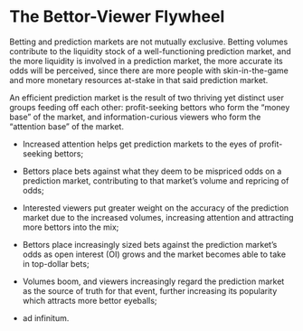 # The Bettor-Viewer Flywheel

Betting and prediction markets are not mutually exclusive. Betting volumes contribute to the liquidity stock of a well-functioning prediction market, and the more liquidity is involved in a prediction market, the more accurate its odds will be perceived, since there are more people with skin-in-the-game and more monetary resources at-stake in that said prediction market.

An efficient prediction market is the result of two thriving yet distinct user groups feeding off each other: profit-seeking bettors who form the “money base” of the market, and information-curious viewers who form the “attention base” of the market.

- Increased attention helps get prediction markets to the eyes of profit-seeking bettors;

- Bettors place bets against what they deem to be mispriced odds on a prediction market, contributing to that market’s volume and repricing of odds;

- Interested viewers put greater weight on the accuracy of the prediction market due to the increased volumes, increasing attention and attracting more bettors into the mix;

- Bettors place increasingly sized bets against the prediction market’s odds as open interest (OI) grows and the market becomes able to take in top-dollar bets;

- Volumes boom, and viewers increasingly regard the prediction market as the source of truth for that event, further increasing its popularity which attracts more bettor eyeballs;

- ad infinitum.